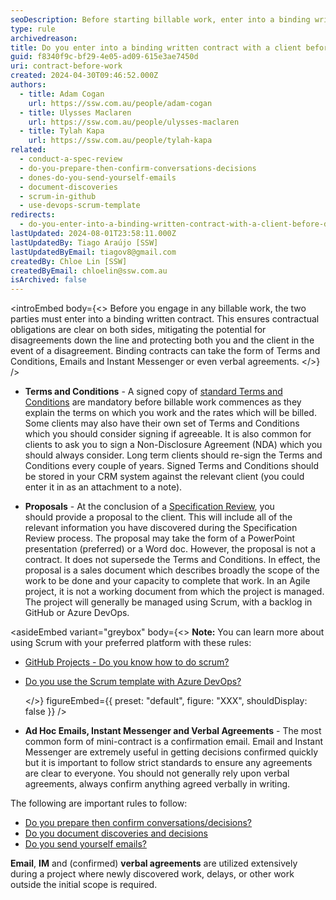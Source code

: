 ```yaml
---
seoDescription: Before starting billable work, enter into a binding written contract with clients to ensure clear contractual obligations and mitigate potential disagreements.
type: rule
archivedreason:
title: Do you enter into a binding written contract with a client before doing any billable work?
guid: f8340f9c-bf29-4e05-ad09-615e3ae7450d
uri: contract-before-work
created: 2024-04-30T09:46:52.000Z
authors:
  - title: Adam Cogan
    url: https://ssw.com.au/people/adam-cogan
  - title: Ulysses Maclaren
    url: https://ssw.com.au/people/ulysses-maclaren
  - title: Tylah Kapa
    url: https://ssw.com.au/people/tylah-kapa
related:
  - conduct-a-spec-review
  - do-you-prepare-then-confirm-conversations-decisions
  - dones-do-you-send-yourself-emails
  - document-discoveries
  - scrum-in-github
  - use-devops-scrum-template
redirects:
  - do-you-enter-into-a-binding-written-contract-with-a-client-before-doing-any-billable-work
lastUpdated: 2024-08-01T23:58:11.000Z
lastUpdatedBy: Tiago Araújo [SSW]
lastUpdatedByEmail: tiagov8@gmail.com
createdBy: Chloe Lin [SSW]
createdByEmail: chloelin@ssw.com.au
isArchived: false
---
```


<introEmbed
  body={<>
Before you engage in any billable work, the two parties must enter into a binding written contract. This ensures contractual obligations are clear on both sides, mitigating the potential for disagreements down the line and protecting both you and the client in the event of a disagreement. Binding contracts can take the form of Terms and Conditions, Emails and Instant Messenger or even verbal agreements.
  </>}
/>
* **Terms and Conditions** - A signed copy of [standard Terms and Conditions](https://www.ssw.com.au/SSW/Standards/Forms/ConsultingOrderTermsConditions.aspx) are mandatory before billable work commences as they explain the terms on which you work and the rates which will be billed. Some clients may also have their own set of Terms and Conditions which you should consider signing if agreeable. It is also common for clients to ask you to sign a Non-Disclosure Agreement (NDA) which you should always consider. Long term clients should re-sign the Terms and Conditions every couple of years. Signed Terms and Conditions should be stored in your CRM system against the relevant client (you could enter it in as an attachment to a note).

* **Proposals** - At the conclusion of a [Specification Review](/conduct-a-spec-review), you should provide a proposal to the client. This will include all of the relevant information you have discovered during the Specification Review process. The proposal may take the form of a PowerPoint presentation (preferred) or a Word doc. However, the proposal is not a contract. It does not supersede the Terms and Conditions. In effect, the proposal is a sales document which describes broadly the scope of the work to be done and your capacity to complete that work. In an Agile project, it is not a working document from which the project is managed. The project will generally be managed using Scrum, with a backlog in GitHub or Azure DevOps.


<asideEmbed
  variant="greybox"
  body={<>
    **Note:** You can learn more about using Scrum with your preferred platform with these rules:

* [GitHub Projects - Do you know how to do scrum?](/scrum-in-github)
* [Do you use the Scrum template with Azure DevOps?](/use-devops-scrum-template)

  </>}
  figureEmbed={{
    preset: "default",
    figure: "XXX",
    shouldDisplay: false
  }}
/>


* **Ad Hoc Emails, Instant Messenger and Verbal Agreements** - The most common form of mini-contract is a confirmation email.
  Email and Instant Messenger are extremely useful in getting decisions confirmed quickly but it is important to follow strict standards to ensure any agreements are clear to everyone. You should not generally rely upon verbal agreements, always confirm anything agreed verbally in writing.

The following are important rules to follow:

* [Do you prepare then confirm conversations/decisions?](/do-you-prepare-then-confirm-conversations-decisions)
* [Do you document discoveries and decisions](/document-discoveries)
* [Do you send yourself emails?](/dones-do-you-send-yourself-emails)

**Email**, **IM** and (confirmed) **verbal agreements** are utilized extensively during a project where newly discovered work, delays, or other work outside the initial scope is required.
